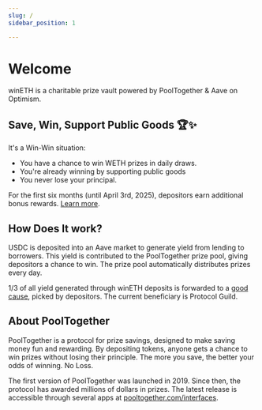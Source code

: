 ```yaml
---
slug: /
sidebar_position: 1

---
```


# Welcome
winETH is a charitable prize vault powered by PoolTogether & Aave on Optimism. 

## Save, Win, Support Public Goods 🏆✨
It's a Win-Win situation:
- You have a chance to win WETH prizes in daily draws.  
- You're already winning by supporting public goods
- You never lose your principal.

For the first six months (until April 3rd, 2025), depositors earn additional bonus rewards. [Learn more](rewards.md).

## How Does It work?
USDC is deposited into an Aave market to generate yield from lending to borrowers. This yield is contributed to the PoolTogether prize pool, giving depositors a chance to win. The prize pool automatically distributes prizes every day.

1/3 of all yield generated through winETH deposits is forwarded to a [good cause](goodcause.md), picked by depositors. The current beneficiary is Protocol Guild. 

## About PoolTogether
PoolTogether is a protocol for prize savings, designed to make saving money fun and rewarding. By depositing tokens, anyone gets a chance to win prizes without losing their principle. The more you save, the better your odds of winning. No Loss.

The first version of PoolTogether was launched in 2019. Since then, the protocol has awarded millions of dollars in prizes. The latest release is accessible through several apps at [pooltogether.com/interfaces](https://pooltogether.com/interfaces).


